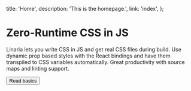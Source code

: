   title: 'Home',
  description: 'This is the homepage.',
  link: 'index',
};


# Zero-Runtime CSS in JS

Linaria lets you write CSS in JS and get real CSS files during build. Use dynamic prop based styles with the React bindings and have them transpiled to CSS variables automatically. Great productivity with source maps and linting support.

<Button as={Link} to="basics">Read basics</Button>
